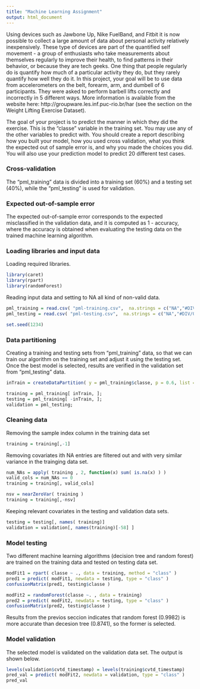 ```yaml
---
title: "Machine Learning Assignment"
output: html_document
---
```


Using devices such as Jawbone Up, Nike FuelBand, and Fitbit it is now possible to collect a large amount of data about personal activity relatively inexpensively. These type of devices are part of the quantified self movement - a group of enthusiasts who take measurements about themselves regularly to improve their health, to find patterns in their behavior, or because they are tech geeks. One thing that people regularly do is quantify how much of a particular activity they do, but they rarely quantify how well they do it. In this project, your goal will be to use data from accelerometers on the belt, forearm, arm, and dumbell of 6 participants. They were asked to perform barbell lifts correctly and incorrectly in 5 different ways. More information is available from the website here: http://groupware.les.inf.puc-rio.br/har (see the section on the Weight Lifting Exercise Dataset).

The goal of your project is to predict the manner in which they did the exercise. This is the "classe" variable in the training set. You may use any of the other variables to predict with. You should create a report describing how you built your model, how you used cross validation, what you think the expected out of sample error is, and why you made the choices you did. You will also use your prediction model to predict 20 different test cases.

### Cross-validation

The "pml_training" data is divided into a training set (60%) and a testing set (40%), while the "pml_testing" is used for validation.

### Expected out-of-sample error

The expected out-of-sample error corresponds to the expected misclassified in the validation data, and it is computed as 1 - accuracy, where the accuracy is obtained when evaluating the testing data on the trained machine learning algorithm.

### Loading libraries and input data

Loading required libraries.

```r
library(caret)
library(rpart) 
library(randomForest) 
```

Reading input data and setting to NA all kind of non-valid data.
```r
pml_training = read.csv( "pml-training.csv",  na.strings = c("NA","#DIV/0!","") )
pml_testing = read.csv( "pml-testing.csv",  na.strings = c("NA","#DIV/0!","") )

set.seed(1234)

```

### Data partitioning

Creating a training and testing sets from "pml_training" data, so that we can train our algorithm on the training set and adjust it using the testing set. Once the best model is selected, results are verified in the validation set from "pml_testing" data.

```r

inTrain = createDataPartition( y = pml_training$classe, p = 0.6, list = FALSE )

training = pml_training[ inTrain, ];
testing = pml_training[ -inTrain, ];
validation = pml_testing;
```

### Cleaning data

Removing the sample index column in the training data set
```r
training = training[,-1]
```

Removing covariates ith NA entries are filtered out and with very similar variance in the trainging data set.

```r
num_NAs = apply( training , 2, function(x) sum( is.na(x) ) )
valid_cols = num_NAs == 0
training = training[, valid_cols]

nsv = nearZeroVar( training )
training = training[,-nsv]
```

Keeping relevant covariates in the testing and validation data sets. 

```r
testing = testing[, names( training)]
validation = validation[, names(training)[-58] ]
```

### Model testing

Two different machine learning algorithms (decision tree and random forest) are trained on the training data and tested on testing data set.

```r
modFit1 = rpart( classe ~ ., data = training, method = "class" )
pred1 = predict( modFit1, newdata = testing, type = "class" )
confusionMatrix(pred1, testing$classe )
```

```r
modFit2 = randomForest(classe ~. , data = training)
pred2 = predict( modFit2, newdata = testing, type = "class" )
confusionMatrix(pred2, testing$classe )
```

Results from the previos seccion indicates that random forest (0.9982) is more accurate than decesion tree (0.8741), so the former is selected.

### Model validation

The selected model is validated on the validation data set. The output is shown below.

```r
levels(validation$cvtd_timestamp) = levels(training$cvtd_timestamp)
pred_val = predict( modFit2, newdata = validation, type = "class" )
pred_val
```

